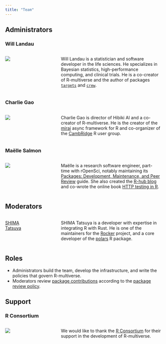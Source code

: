 ```yaml
---
title: "Team"
---
```


## Administrators

::: {.container}

::: {.row}
### Will Landau
:::: {.columns}
::: {.column width=20%}
<a href="https://github.com/wlandau" target="_blank">
  <img src="https://github.com/wlandau.png" class="img-fluid rounded-circle">
</a>
:::
::: {.column width=10%}
:::
::: {.column width=70%}
Will Landau is a statistician and software developer in the life sciences. He specializes in Bayesian statistics, high-performance computing, and clinical trials. He is a co-creator of R-multiverse and the author of packages [`targets`](https://docs.ropensci.org/targets) and [`crew`](https://wlandau.github.io/crew).
:::
::::
:::

::: {.row}
### Charlie Gao
:::: {.columns}
::: {.column width=20%}
<a href="https://github.com/shikokuchuo" target="_blank">
  <img src="https://github.com/shikokuchuo.png" class="img-fluid rounded-circle">
</a>
:::
::: {.column width=10%}
:::
::: {.column width=70%}
Charlie Gao is director of Hibiki AI and a co-creator of R-multiverse. He is the creator of the [mirai](https://github.com/shikokuchuo/mirai) async framework for R and co-organizer of the [CambRidge](https://www.meetup.com/cambridge-r-user-group/) R user group.
:::
::::
:::

::: {.row}
### Maëlle Salmon
:::: {.columns}
::: {.column width=20%}
<a href="https://github.com/maelle" target="_blank">
  <img src="https://github.com/maelle.png" class="img-fluid rounded-circle">
</a>
:::
::: {.column width=10%}
:::
::: {.column width=70%}
Maëlle is a research software engineer, part-time with rOpenSci, notably maintaining its [Packages: Development, Maintenance, and Peer Review](https://devguide.ropensci.org/) guide. She also created the [R-hub blog](https://blog.r-hub.io/) and co-wrote the online book [HTTP testing in R](https://books.ropensci.org/http-testing/).
:::
::::
:::

:::

## Moderators

::: {.container}

::: {.row}
:::: {.columns}
::: {.column width=20%}
<a href="https://github.com/eitsupi" target="_blank">
  SHIMA Tatsuya
</a>
:::
::: {.column width=10%}
:::
::: {.column width=70%}
SHIMA Tatsuya is a developer with expertise in integrating R with Rust. He is one of the maintainers for the [Rocker](https://rocker-project.org/) project, and a core developer of the [polars](https://github.com/pola-rs/r-polars) R package.
:::
::::
:::

:::

## Roles

* Administrators build the team, develop the infrastructure, and write the policies that govern R-multiverse.
* Moderators review [package contributions](contributors.qmd) according to the [package review policy](review.md).

## Support

::: {.container}

::: {.row}
### R Consortium
:::: {.columns}
::: {.column width=20%}
<a href="https://www.r-consortium.org" target="_blank">
  <img src="https://github.com/rconsortium.png" class="img-fluid rounded-circle">
</a>
:::
::: {.column width=10%}
:::
::: {.column width=70%}
We would like to thank the [R Consortium](https://www.r-consortium.org) for their support in the development of R-multiverse. 
:::
::::
:::

:::
